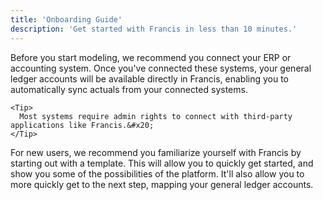 ```yaml
---
title: 'Onboarding Guide'
description: 'Get started with Francis in less than 10 minutes.'
---
```


<Steps>
  <Step title="Connect your ERP">
    Before you start modeling, we recommend you connect your ERP or accounting system. Once you've connected these systems, your general ledger accounts will be available directly in Francis, enabling you to automatically sync actuals from your connected systems.

    <Tip>
      Most systems require admin rights to connect with third-party applications like Francis.&#x20;
    </Tip>
  </Step>

  <Step title="Select a template">
    For new users, we recommend you familiarize yourself with Francis by starting out with a template. This will allow you to quickly get started, and show you some of the possibilities of the platform. It'll also allow you to more quickly get to the next step, mapping your general ledger accounts.
  </Step>

  <Step title="Define G/L account mapping" />
</Steps>
